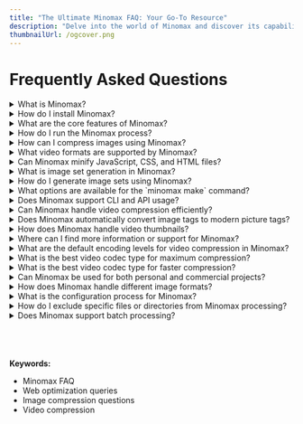 ---
title: "The Ultimate Minomax FAQ: Your Go-To Resource"
description: "Delve into the world of Minomax and discover its capabilities. This FAQ guide addresses common queries related to installation, usage, image set generation, video codecs, and everything in between."
thumbnailUrl: /ogcover.png 
---

# Frequently Asked Questions

<details>
    <summary>What is Minomax?</summary>
    <p>Minomax is a tool designed to optimize web projects by compressing images, videos, and web documents, as well as generating image sets for different devices. It simplifies the optimization process with minimal configuration.</p>
</details>

<details>
    <summary>How do I install Minomax?</summary>
    <p>You can install Minomax globally using npm by running the command: `npm install -g @cresteem/minomax`</p>
</details>

<details>
    <summary>What are the core features of Minomax?</summary>
    <p>Minomax offers four core features: image compression, video compression, image set generation for different devices, and web document compression.</p>
</details>

<details>
    <summary>How do I run the Minomax process?</summary>
    <p>You can run the entire Minomax process using the command: `minomax make` with various options to customize the output format, codec, encoding level, destination path, and ignore patterns.</p>
</details>

<details>
    <summary>How can I compress images using Minomax?</summary>
    <p>You can compress images by using the command: `minomax image` with options for specifying path patterns, output format, destination path, and ignore patterns.</p>
</details>

<details>
    <summary>What video formats are supported by Minomax?</summary>
    <p>Minomax supports three video codecs: `wav1` (WebM format with AV1 codec), `mav1` (MP4 container with AV1 codec), and `mx265` (Nvidia Encoder of X265). For the most compressed output, `wav1` is recommended, while for faster compression, the Nvidia Encoder X265 is preferable.</p>
</details>

<details>
    <summary>Can Minomax minify JavaScript, CSS, and HTML files?</summary>
    <p>Yes, Minomax can minify web documents such as JavaScript, CSS, and HTML files using the command: `minomax minify`.</p>
</details>

<details>
    <summary>What is image set generation in Minomax?</summary>
    <p>Image set generation in Minomax creates multiple versions of images for different screen sizes to deliver dynamic content, optimizing the display for various devices.</p>
</details>

<details>
    <summary>How do I generate image sets using Minomax?</summary>
    <p>You can generate image sets by using the command: `minomax genset` with options for specifying path patterns, destination path, and ignore patterns.</p>
</details>

<details>
    <summary>What options are available for the `minomax make` command?</summary>
    <p>The `minomax make` command includes options for specifying the image output format, video codec type, video encoding level, destination base path, and ignore path patterns.</p>
</details>

<details>
    <summary>Does Minomax support CLI and API usage?</summary>
    <p>Yes, Minomax provides two ways to work with it: CLI (Command Line Interface) and API (Application Programming Interface).</p>
</details>

<details>
    <summary>Can Minomax handle video compression efficiently?</summary>
    <p>Yes, Minomax supports efficient video compression, achieving a compression ratio of 93.16%.</p>
</details>

<details>
    <summary>Does Minomax automatically convert image tags to modern picture tags?</summary>
    <p>Yes, Minomax automatically converts image tags to modern picture tags with media queries for different devices, catering different images with image sets.</p>
</details>

<details>
    <summary>How does Minomax handle video thumbnails?</summary>
    <p>Minomax generates video thumbnails and includes them automatically inside the HTML, similar to how it handles picture tags from image tags.</p>
</details>

<details>
    <summary>Where can I find more information or support for Minomax?</summary>
    <p>For more detailed information, advanced usage, and troubleshooting, please refer to the full documentation or contact our support team.</p>
</details>

<details>
    <summary>What are the default encoding levels for video compression in Minomax?</summary>
    <p>Minomax offers three encoding levels for video compression: 1 (lowest), 2 (medium), and 3 (highest). You can specify the desired level using the `-e` option.</p>
</details>

<details>
    <summary>What is the best video codec type for maximum compression?</summary>
    <p>For the most compressed output, `wav1` (WebM format with AV1 codec) is recommended.</p>
</details>

<details>
    <summary>What is the best video codec type for faster compression?</summary>
    <p>For faster compression, the Nvidia Encoder X265 (`mx265`) is preferable.</p>
</details>

<details>
    <summary>Can Minomax be used for both personal and commercial projects?</summary>
    <p>Yes, Minomax can be used for both personal and commercial projects, providing a versatile tool for web optimization.</p>
</details>

<details>
    <summary>How does Minomax handle different image formats?</summary>
    <p>Minomax allows you to specify the image output format (jpg, avif, or webp) using the <code>-f</code> option in the commands. The default format is webp.</p>
</details>

<details>
    <summary>What is the configuration process for Minomax?</summary>
    <p>Minomax simplifies the configuration process with minimal setup required. Users can easily specify options through the command line interface, and advanced configurations can be managed via a JSON configuration file.</p>
</details>

<details>
    <summary>How do I exclude specific files or directories from Minomax processing?</summary>
    <p>You can exclude specific files or directories by using the <code>--ignore</code> option followed by the path patterns you wish to ignore. This option is available for all Minomax commands.</p>
</details>

<details>
    <summary>Does Minomax support batch processing?</summary>
    <p>Yes, Minomax supports batch processing by allowing you to specify path patterns for multiple files at once. This feature is available for image compression, video compression, web document minification, and image set generation.</p>
</details>


<br/>
<br/>
<br/>
<br/>
<strong>Keywords:</strong>
<ul className={style.keywords}>
    <li>Minomax FAQ</li>
    <li>Web optimization queries</li>
    <li>Image compression questions</li>
    <li>Video compression</li>
</ul>
